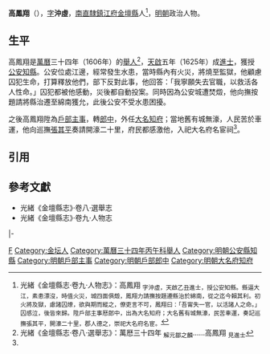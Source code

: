 '''高鳳翔'''（{{bd|16世紀||17世紀}}），[[表字|字]]'''沖虛'''，[[南直隸|南直隸]][[鎮江府|鎮江府]][[金壇縣|金壇縣]]人<ref name=djs>光緒《金壇縣志·卷九·人物志》：高鳳翔 <sub>字沖虛，天啟乙丑進士，授公安知縣。縣逼大江，素患漂沒，時值火災，城四面俱燬，鳳翔力請撫按題遷縣治於綿南，從之迄今賴其利。初火將及獄，慮諸囚燎，欲與期而縱之，僚吏言不可，鳳翔曰：「吾甯失一官，以活諸人之命。」囚感泣，後皆來歸。陞戶部主事厯郎中，出為大名知府；大名舊有城無濠，民苦車運，奏記巡撫張其平，開濠二十里，郡人德之，崇祀大名府名宦。</sub></ref>，[[明朝|明朝]]政治人物。

==生平==
高鳳翔是[[萬曆|萬曆]]三十四年（1606年）的[[舉人|舉人]]<ref>光緒《金壇縣志·卷八·選舉志》：萬厯三十四年 <sub>解元鄒之麟</sub>……高鳳翔 <sub>見進士</sub></ref>，[[天啟_(明朝)|天啟]]五年（1625年）成[[進士|進士]]，獲授[[公安縣|公安]][[知縣|知縣]]。公安位處江邊，經常發生水患，當時縣內有火災，將燒至監獄，他顧慮囚犯生命，打算釋放他們，部下反對此事，他回答：「我寧願失去官職，以救活各人性命。」囚犯都被他感動，災後都自動投案。同時因為公安城遭焚燬，他向撫按題請將縣治遷至綿南獲允，此後公安不受水患困擾。

之後高鳳翔陞為[[戶部|戶部]][[主事|主事]]，轉[[郎中_(官職)|郎中]]，外任[[大名府|大名]][[知府|知府]]；當地舊有城無濠，人民苦於車運，他向巡撫[[張其平|張其平]]奏請開濠二十里，府民都感激他，入祀大名府名宦祠<ref name=djs/>。

==引用==
{{reflist}}

==參考文獻==
*光緒《金壇縣志》·卷八·選舉志
*光緒《金壇縣志》·卷九·人物志

{{start box}}
{{s-off}}
{{s-before|[[張國用_(明朝)|張國用]]}}
{{s-title|明朝公安縣知縣|1627年－1632年}}
{{s-after|[[劉承堯|劉承堯]]}}
|-
{{s-before|[[馬之陞|馬之陞]]}}
{{s-title|明朝大名府知府|崇禎年間}}
{{s-after|[[吳士講|吳士講]]}}
{{end box}}

{{天啓五年乙丑科殿試金榜}}

[[Category:高姓|F]]
[[Category:金坛人|Category:金坛人]]
[[Category:萬曆三十四年丙午科舉人|Category:萬曆三十四年丙午科舉人]]
[[Category:明朝公安縣知縣|Category:明朝公安縣知縣]]
[[Category:明朝戶部主事|Category:明朝戶部主事]]
[[Category:明朝戶部郎中|Category:明朝戶部郎中]]
[[Category:明朝大名府知府|Category:明朝大名府知府]]